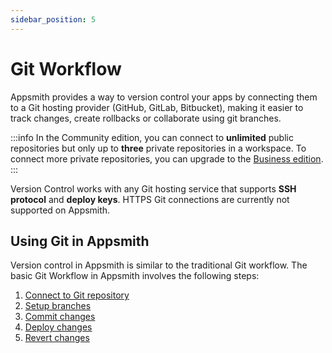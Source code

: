```yaml
---
sidebar_position: 5
---
```


# Git Workflow

Appsmith provides a way to version control your apps by connecting them to a Git hosting provider (GitHub, GitLab, Bitbucket), making it easier to track changes, create rollbacks or collaborate using git branches.

:::info
In the Community edition, you can connect to **unlimited** public repositories but only up to **three** private repositories in a workspace. To connect more private repositories, you can upgrade to the [Business edition](https://www.appsmith.com/pricing).
:::

<VideoEmbed host="youtube" videoId="emdZaG-tzgw" title="Version Control with Git " caption="Version Control with Git "/>

Version Control works with any Git hosting service that supports **SSH protocol** and **deploy keys**. HTTPS Git connections are currently not supported on Appsmith.


## Using Git in Appsmith

Version control in Appsmith is similar to the traditional Git workflow. The basic Git Workflow in Appsmith involves the following steps:

1. [Connect to Git repository](/advanced-concepts/git-workflow/connecting-to-git-repository)
2. [Setup branches](/advanced-concepts/git-workflow/working-with-branches)
4. [Commit changes](/advanced-concepts/git-workflow/commit-and-push)
5. [Deploy changes](/advanced-concepts/git-workflow/pull-and-sync)
6. [Revert changes](/advanced-concepts/git-workflow/revert-changes)

